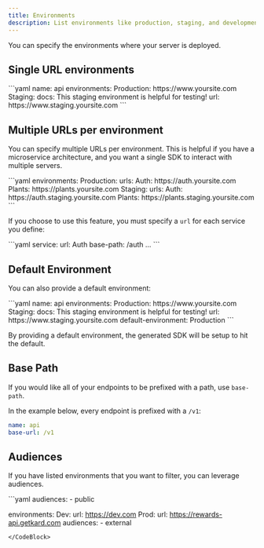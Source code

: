 ```yaml
---
title: Environments
description: List environments like production, staging, and development. 
---
```


You can specify the environments where your server is deployed. 

## Single URL environments

<CodeBlock title="api.yml">
```yaml
name: api
environments:
  Production: https://www.yoursite.com
  Staging:
    docs: This staging environment is helpful for testing!
    url: https://www.staging.yoursite.com
```
</CodeBlock>

## Multiple URLs per environment

You can specify multiple URLs per environment. This is helpful if you have a
microservice architecture, and you want a single SDK to interact with multiple
servers.

<CodeBlock title="api.yml">
```yaml
environments:
  Production:
    urls:
      Auth: https://auth.yoursite.com
      Plants: https://plants.yoursite.com
  Staging:
    urls:
      Auth: https://auth.staging.yoursite.com
      Plants: https://plants.staging.yoursite.com
```
</CodeBlock>

If you choose to use this feature, you must specify a `url` for each service you define:

<CodeBlock title="auth.yml">
```yaml
service:
  url: Auth
  base-path: /auth
  ...
```
</CodeBlock>

## Default Environment

You can also provide a default environment:

<CodeBlock title="api.yml">
```yaml
name: api
environments:
  Production: https://www.yoursite.com
  Staging:
    docs: This staging environment is helpful for testing!
    url: https://www.staging.yoursite.com
default-environment: Production
```
</CodeBlock>

<Note> By providing a default environment, the generated SDK will be setup to hit the default.</Note>

## Base Path
If you would like all of your endpoints to be prefixed with a path, use `base-path`. 

In the example below, every endpoint is prefixed with a `/v1`: 
```yaml api.yml
name: api
base-url: /v1
```

## Audiences

If you have listed environments that you want to filter, you can leverage audiences. 

<CodeBlock title="api.yml">
```yaml 
audiences:
  - public

environments:
  Dev: 
    url: https://dev.com
  Prod: 
    url: https://rewards-api.getkard.com
    audiences:
      - external
```
</CodeBlock>


